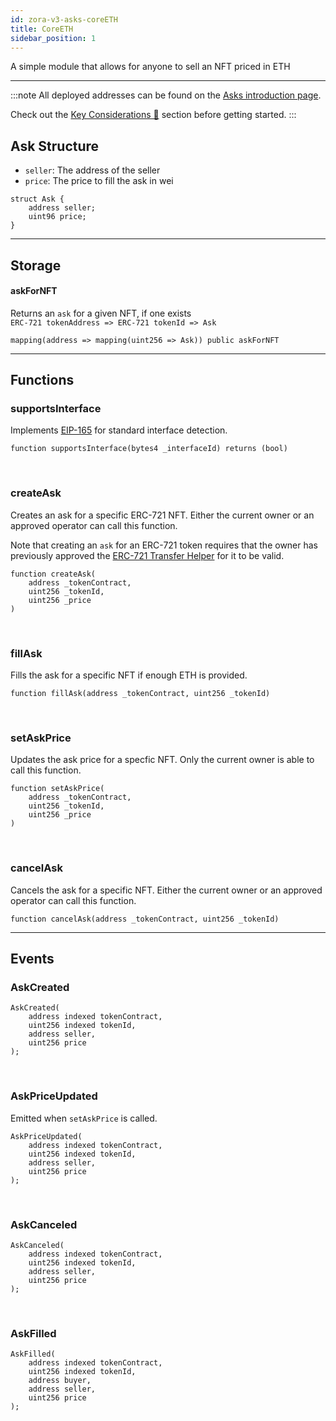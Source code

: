 ```yaml
---
id: zora-v3-asks-coreETH
title: CoreETH
sidebar_position: 1
---
```


A simple module that allows for anyone to sell an NFT priced in ETH

---

:::note
All deployed addresses can be found on the [Asks introduction page](../zora-v3-asks-intro#asks-auction-addresses).

Check out the [Key Considerations 🔑](../zora-v3-asks-intro#key-considerations-) section before getting started.
:::

## Ask Structure

- `seller`: The address of the seller
- `price`: The price to fill the ask in wei

```
struct Ask {
    address seller;
    uint96 price;
}
```

---

## Storage

#### askForNFT
Returns an `ask` for a given NFT, if one exists <br/>
`ERC-721 tokenAddress => ERC-721 tokenId => Ask`

 ```
 mapping(address => mapping(uint256 => Ask)) public askForNFT
 ```

---

## Functions

### supportsInterface
Implements [EIP-165](https://eips.ethereum.org/EIPS/eip-165) for standard interface detection.

```
function supportsInterface(bytes4 _interfaceId) returns (bool)
```

<br/> 

### createAsk
Creates an ask for a specific ERC-721 NFT. 
Either the current owner or an approved operator can call this function.

Note that creating an `ask` for an ERC-721 token requires that the owner has previously approved the [ERC-721 Transfer Helper](../../../smart-contracts/zora-v3#approving-tokens-to-v3) for it to be valid.

```
function createAsk(
    address _tokenContract,
    uint256 _tokenId,
    uint256 _price
)
```

<br/> 

### fillAsk
Fills the ask for a specific NFT if enough ETH is provided.
```
function fillAsk(address _tokenContract, uint256 _tokenId)
```

<br/> 

### setAskPrice 
Updates the ask price for a specfic NFT. Only the current owner is able to call this function.

```
function setAskPrice(
    address _tokenContract,
    uint256 _tokenId,
    uint256 _price
)
```

<br/> 

### cancelAsk
Cancels the ask for a specific NFT. Either the current owner or an approved operator can call this function.

```
function cancelAsk(address _tokenContract, uint256 _tokenId)
```

--- 

## Events

### AskCreated

```
AskCreated(
    address indexed tokenContract, 
    uint256 indexed tokenId, 
    address seller, 
    uint256 price
);
```

<br/> 

### AskPriceUpdated
Emitted when `setAskPrice` is called.
```
AskPriceUpdated(
    address indexed tokenContract, 
    uint256 indexed tokenId, 
    address seller, 
    uint256 price
);
```

<br/>

### AskCanceled
```
AskCanceled(
    address indexed tokenContract, 
    uint256 indexed tokenId, 
    address seller, 
    uint256 price
);
```

<br/>

### AskFilled

```
AskFilled(
    address indexed tokenContract, 
    uint256 indexed tokenId, 
    address buyer, 
    address seller, 
    uint256 price
);
```

<br/>